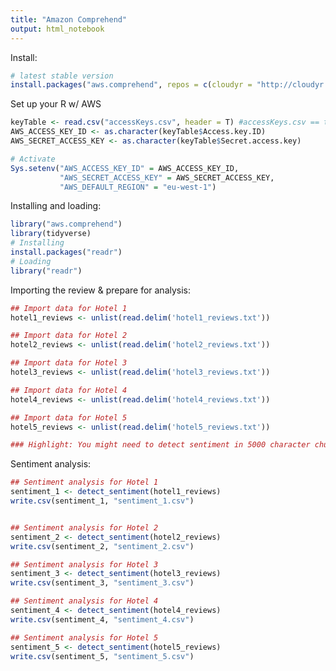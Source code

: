 ```yaml
---
title: "Amazon Comprehend"
output: html_notebook
---
```


Install:
```r
# latest stable version
install.packages("aws.comprehend", repos = c(cloudyr = "http://cloudyr.github.io/drat", getOption("repos")))
```

Set up your R w/ AWS
```r
keyTable <- read.csv("accessKeys.csv", header = T) #accessKeys.csv == the CSV downloaded from AWS containing your Access & Secret keys
AWS_ACCESS_KEY_ID <- as.character(keyTable$Access.key.ID)
AWS_SECRET_ACCESS_KEY <- as.character(keyTable$Secret.access.key)

# Activate
Sys.setenv("AWS_ACCESS_KEY_ID" = AWS_ACCESS_KEY_ID,
           "AWS_SECRET_ACCESS_KEY" = AWS_SECRET_ACCESS_KEY,
           "AWS_DEFAULT_REGION" = "eu-west-1") 
```

Installing and loading:
```r
library("aws.comprehend")
library(tidyverse)
# Installing
install.packages("readr")
# Loading
library("readr")
```


Importing the review & prepare for analysis:
```r
## Import data for Hotel 1
hotel1_reviews <- unlist(read.delim('hotel1_reviews.txt'))

## Import data for Hotel 2
hotel2_reviews <- unlist(read.delim('hotel2_reviews.txt'))

## Import data for Hotel 3
hotel3_reviews <- unlist(read.delim('hotel3_reviews.txt'))

## Import data for Hotel 4
hotel4_reviews <- unlist(read.delim('hotel4_reviews.txt'))

## Import data for Hotel 5
hotel5_reviews <- unlist(read.delim('hotel5_reviews.txt'))

### Highlight: You might need to detect sentiment in 5000 character chunks if your text is more than 5000 characters
```


Sentiment analysis:
```r

## Sentiment analysis for Hotel 1
sentiment_1 <- detect_sentiment(hotel1_reviews)
write.csv(sentiment_1, "sentiment_1.csv")


## Sentiment analysis for Hotel 2
sentiment_2 <- detect_sentiment(hotel2_reviews)
write.csv(sentiment_2, "sentiment_2.csv")

## Sentiment analysis for Hotel 3
sentiment_3 <- detect_sentiment(hotel3_reviews)
write.csv(sentiment_3, "sentiment_3.csv")

## Sentiment analysis for Hotel 4
sentiment_4 <- detect_sentiment(hotel4_reviews)
write.csv(sentiment_4, "sentiment_4.csv")

## Sentiment analysis for Hotel 5
sentiment_5 <- detect_sentiment(hotel5_reviews)
write.csv(sentiment_5, "sentiment_5.csv")
```

